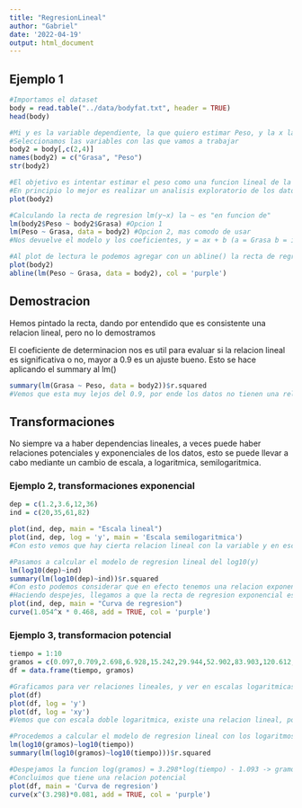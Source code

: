 ```yaml
---
title: "RegresionLineal"
author: "Gabriel"
date: '2022-04-19'
output: html_document
---
```


## Ejemplo 1

```r
#Importamos el dataset
body = read.table("../data/bodyfat.txt", header = TRUE)
head(body)

#Mi y es la variable dependiente, la que quiero estimar Peso, y la x la independiente
#Seleccionamos las variables con las que vamos a trabajar
body2 = body[,c(2,4)]
names(body2) = c("Grasa", "Peso")
str(body2)

#El objetivo es intentar estimar el peso como una funcion lineal de la grasa
#En principio lo mejor es realizar un analisis exploratorio de los datos con los principales estadisticos
plot(body2)

#Calculando la recta de regresion lm(y~x) la ~ es "en funcion de"
lm(body2$Peso ~ body2$Grasa) #Opcion 1
lm(Peso ~ Grasa, data = body2) #Opcion 2, mas comodo de usar
#Nos devuelve el modelo y los coeficientes, y = ax + b (a = Grasa b = intercept)

#Al plot de lectura le podemos agregar con un abline() la recta de regresion
plot(body2)
abline(lm(Peso ~ Grasa, data = body2), col = 'purple')


```

## Demostracion

Hemos pintado la recta, dando por entendido que es consistente una relacion lineal, pero no lo demostramos

El coeficiente de determinacion nos es util para evaluar si la relacion lineal es significativa o no, mayor a 0.9 es un ajuste bueno. Esto se hace aplicando el summary al lm()

```r
summary(lm(Grasa ~ Peso, data = body2))$r.squared
#Vemos que esta muy lejos del 0.9, por ende los datos no tienen una relacion lineal, la relacion entre el Peso y la Grasa no es lineal
```

## Transformaciones

No siempre va a haber dependencias lineales, a veces puede haber relaciones potenciales y exponenciales de los datos, esto se puede llevar a cabo mediante un cambio de escala, a logaritmica, semilogaritmica.

### Ejemplo 2, transformaciones exponencial

```r
dep = c(1.2,3.6,12,36)
ind = c(20,35,61,82)

plot(ind, dep, main = "Escala lineal")
plot(ind, dep, log = 'y', main = 'Escala semilogaritmica')
#Con esto vemos que hay cierta relacion lineal con la variable y en escala logaritmica

#Pasamos a calcular el modelo de regresion lineal del log10(y)
lm(log10(dep)~ind)
summary(lm(log10(dep)~ind))$r.squared
#Con esto podemos considerar que en efecto tenemos una relacion exponencial entre las variables
#Haciendo despejes, llegamos a que la recta de regresion exponencial es 1.054^x * 0.468
plot(ind, dep, main = "Curva de regresion")
curve(1.054^x * 0.468, add = TRUE, col = 'purple')
```

### Ejemplo 3, transformacion potencial
```r
tiempo = 1:10
gramos = c(0.097,0.709,2.698,6.928,15.242,29.944,52.902,83.903,120.612,161.711)
df = data.frame(tiempo, gramos)

#Graficamos para ver relaciones lineales, y ver en escalas logaritmicas
plot(df)
plot(df, log = 'y')
plot(df, log = 'xy')
#Vemos que con escala doble logaritmica, existe una relacion lineal, por lo tanto las variables tienen una relacion potencial

#Procedemos a calcular el modelo de regresion lineal con los logaritmos en ambas variables
lm(log10(gramos)~log10(tiempo))
summary(lm(log10(gramos)~log10(tiempo)))$r.squared

#Despejamos la funcion log(gramos) = 3.298*log(tiempo) - 1.093 -> gramos = 10^(3.298*log(tiempo))*10^-1.093 = tiempo^3.298*0.091
#Concluimos que tiene una relacion potencial
plot(df, main = 'Curva de regresion')
curve(x^(3.298)*0.081, add = TRUE, col = 'purple')
```



